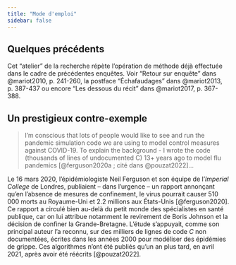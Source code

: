 ```yaml
---
title: "Mode d'emploi"
sidebar: false
---
```


::: {.callout-note}
## Quelques précédents

Cet "atelier" de la recherche répète l'opération de méthode déjà effectuée dans le cadre de précédentes enquêtes. Voir "Retour sur enquête" dans @mariot2010, p. 241-260, la postface "Échafaudages" dans @mariot2013, p. 387-437 ou encore "Les dessous du récit" dans @mariot2017, p. 367-388.
:::

## Un prestigieux contre-exemple

> I’m conscious that lots of people would like to see and run the pandemic simulation code we are using to model control measures against COVID-19. To explain the background - I wrote the code (thousands of lines of undocumented C) 13+ years ago to model flu pandemics [@ferguson2020a ; cité dans @pouzat2022]…

Le 16 mars 2020, l'épidémiologiste Neil Ferguson et son équipe de l'*Imperial College* de Londres, publiaient – dans l'urgence – un rapport annonçant qu'en l'absence de mesures de confinement, le virus pourrait causer 510 000 morts au Royaume-Uni et 2.2 millions aux États-Unis [@ferguson2020]. Ce rapport a circulé bien au-delà du petit monde des spécialistes en santé publique, car on lui attribue notamment le revirement de Boris Johnson et la décision de confiner la Grande-Bretagne. L'étude s'appuyait, comme son principal auteur l'a reconnu, sur des milliers de lignes de code *C* non documentées, écrites dans les années 2000 pour modéliser des épidémies de grippe. Ces algorithmes n'ont été publiés qu'un an plus tard, en avril 2021, après avoir été réécrits [@pouzat2022]. 
